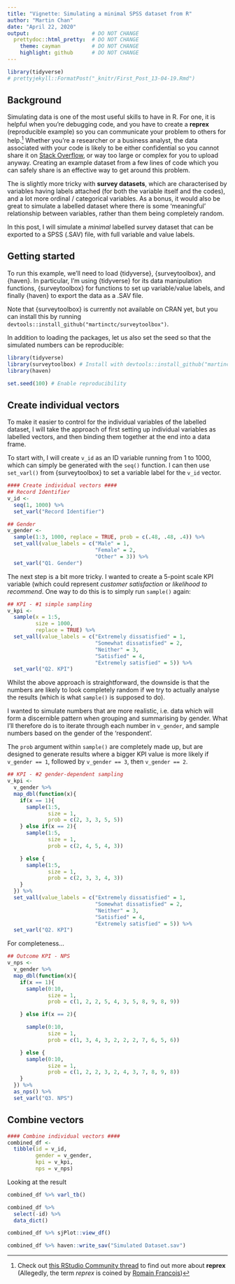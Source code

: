 ```yaml
---
title: "Vignette: Simulating a minimal SPSS dataset from R"
author: "Martin Chan"
date: "April 22, 2020"
output:                    # DO NOT CHANGE
  prettydoc::html_pretty:  # DO NOT CHANGE
    theme: cayman          # DO NOT CHANGE
    highlight: github      # DO NOT CHANGE
---
```


```r
library(tidyverse)
# prettyjekyll::FormatPost("_knitr/First_Post_13-04-19.Rmd")
```

## Background

Simulating data is one of the most useful skills to have in R. For one, it is helpful when you're debugging code, and you have to create a **reprex** (reproducible example) so you can communicate your problem to others for help.[^1] Whether you're a researcher or a business analyst, the data associated with your code is likely to be either confidential so you cannot share it on [Stack Overflow](https://stackoverflow.com/), or way too large or complex for you to upload anyway. Creating an example dataset from a few lines of code which you can safely share is an effective way to get around this problem. 

[^1]: Check out [this RStudio Community thread](https://community.rstudio.com/t/faq-whats-a-reproducible-example-reprex-and-how-do-i-do-one/5219) to find out more about **reprex** (Allegedly, the term _reprex_ is coined by [Romain Francois](https://twitter.com/romain_francois/status/530011023743655936))

The is slightly more tricky with **survey datasets**, which are characterised by variables having labels attached (for both the variable itself and the codes), and a lot more ordinal / categorical variables. As a bonus, it would also be great to simulate a labelled dataset where there is some 'meaningful' relationship between variables, rather than them being completely random. 

In this post, I will simulate a _minimal_ labelled survey dataset that can be exported to a SPSS (.SAV) file, with full variable and value labels. 

## Getting started

To run this example, we’ll need to load {tidyverse}, {surveytoolbox}, and {haven}. In particular, I’m using {tidyverse} for its data manipulation functions, {surveytoolbox} for functions to set up variable/value labels, and finally {haven} to export the data as a .SAV file.

Note that {surveytoolbox} is currently not available on CRAN yet, but you can install this by running `devtools::install_github("martinctc/surveytoolbox")`.

In addition to loading the packages, let us also set the seed so that the simulated numbers can be reproducible:

```r
library(tidyverse)
library(surveytoolbox) # Install with devtools::install_github("martinctc/surveytoolbox")
library(haven)

set.seed(100) # Enable reproducibility
```

## Create individual vectors
To make it easier to control for the individual variables of the labelled dataset, I will take the approach of first setting up individual variables as labelled vectors, and then binding them together at the end into a data frame.   

To start with, I will create `v_id` as an ID variable running from 1 to 1000, which can simply be generated with the `seq()` function. I can then use `set_varl()` from {surveytoolbox} to set a variable label for the `v_id` vector. 


```r
#### Create individual vectors ####
## Record Identifier
v_id <-
  seq(1, 1000) %>%
  set_varl("Record Identifier")

## Gender
v_gender <-
  sample(1:3, 1000, replace = TRUE, prob = c(.48, .48, .4)) %>%
  set_vall(value_labels = c("Male" = 1,
                            "Female" = 2,
                            "Other" = 3)) %>%
  set_varl("Q1. Gender")
```

The next step is a bit more tricky. I wanted to create a 5-point scale KPI variable (which could represent _customer satisfaction_ or _likelihood to recommend_. One way to do this is to simply run `sample()` again:

```r
## KPI - #1 simple sampling
v_kpi <-
  sample(x = 1:5,
         size = 1000,
         replace = TRUE) %>%
  set_vall(value_labels = c("Extremely dissatisfied" = 1,
                            "Somewhat dissatisfied" = 2,
                            "Neither" = 3,
                            "Satisfied" = 4,
                            "Extremely satisfied" = 5)) %>%
  set_varl("Q2. KPI")
```

Whilst the above approach is straightforward, the downside is that the numbers are likely to look completely random if we try to actually analyse the results (which is what `sample()` is supposed to do).

I wanted to simulate numbers that are more realistic, i.e. data which will form a discernible pattern when grouping and summarising by gender. What I'll therefore do is to iterate through each number in `v_gender`, and sample numbers based on the gender of the 'respondent'. 

The `prob` argument within `sample()` are completely made up, but are designed to generate results where a bigger KPI value is more likely if `v_gender == 1`, followed by `v_gender == 3`, then `v_gender == 2`.

```r
## KPI - #2 gender-dependent sampling
v_kpi <-
  v_gender %>%
  map_dbl(function(x){
    if(x == 1){
      sample(1:5,
             size = 1,
             prob = c(2, 3, 3, 5, 5))
    } else if(x == 2){
      sample(1:5,
             size = 1,
             prob = c(2, 4, 5, 4, 3))

    } else {
      sample(1:5,
             size = 1,
             prob = c(2, 3, 3, 4, 3))
    }
  }) %>%
  set_vall(value_labels = c("Extremely dissatisfied" = 1,
                            "Somewhat dissatisfied" = 2,
                            "Neither" = 3,
                            "Satisfied" = 4,
                            "Extremely satisfied" = 5)) %>%
  set_varl("Q2. KPI")
```

For completeness...

```r
## Outcome KPI - NPS
v_nps <-
  v_gender %>%
  map_dbl(function(x){
    if(x == 1){
      sample(0:10,
             size = 1,
             prob = c(1, 2, 2, 5, 4, 3, 5, 8, 9, 8, 9))

    } else if(x == 2){

      sample(0:10,
             size = 1,
             prob = c(1, 3, 4, 3, 2, 2, 2, 7, 6, 5, 6))

    } else {
      sample(0:10,
             size = 1,
             prob = c(1, 2, 2, 3, 2, 4, 3, 7, 8, 9, 8))
    }
  }) %>%
  as_nps() %>%
  set_varl("Q3. NPS")
```

## Combine vectors

```r
#### Combine individual vectors ####
combined_df <-
  tibble(id = v_id,
         gender = v_gender,
         kpi = v_kpi,
         nps = v_nps)

```

Looking at the result

```r
combined_df %>% varl_tb()
```

```r
combined_df %>%
  select(-id) %>%
  data_dict()
```

```r
combined_df %>% sjPlot::view_df()
```

```r
combined_df %>% haven::write_sav("Simulated Dataset.sav")
```

